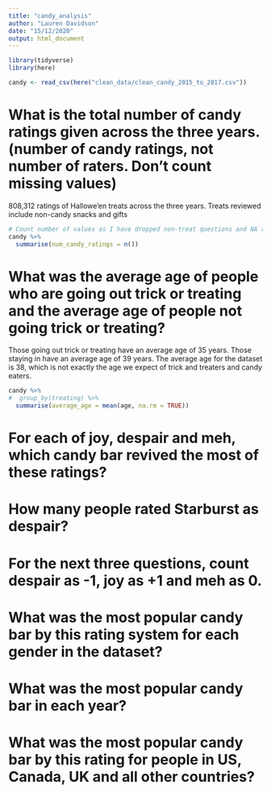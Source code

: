 ```yaml
---
title: "candy_analysis"
author: "Lauren Davidson"
date: "15/12/2020"
output: html_document
---
```


```r
library(tidyverse)
library(here)

candy <- read_csv(here("clean_data/clean_candy_2015_to_2017.csv"))
```

# What is the total number of candy ratings given across the three years. (number of candy ratings, not number of raters. Don’t count missing values)
808,312 ratings of Hallowe'en treats across the three years. Treats reviewed include non-candy snacks and gifts

```r
# Count number of values as I have dropped non-treat questions and NA reaction
candy %>% 
  summarise(num_candy_ratings = n())
```

# What was the average age of people who are going out trick or treating and the average age of people not going trick or treating?

Those going out trick or treating have an average age of 35 years.
Those staying in have an average age of 39 years.
The average age for the dataset is 38, which is not exactly the age we expect of trick and treaters and candy eaters.

```r
candy %>% 
#  group_by(treating) %>% 
  summarise(average_age = mean(age, na.rm = TRUE))
```


# For each of joy, despair and meh, which candy bar revived the most of these ratings?



# How many people rated Starburst as despair?

# For the next three questions, count despair as -1, joy as +1 and meh as 0.

# What was the most popular candy bar by this rating system for each gender in the dataset?

# What was the most popular candy bar in each year?

# What was the most popular candy bar by this rating for people in US, Canada, UK and all other countries?